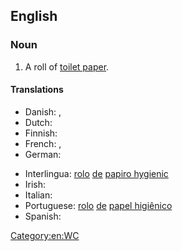 {{also|toilet-roll}}
==English==

===Noun===
{{en-noun}}

# A roll of [[toilet paper]].

====Translations====
{{trans-top|roll of toilet paper}}
* Danish: {{t+|da|toiletrulle|c}}, {{t|da|wc-rulle|c}}
* Dutch: {{t|nl|wc-rol|m}}
* Finnish: {{t|fi|vessapaperirulla}}
* French: {{t|fr|rouleau de papier hygiénique|m}}, {{t|fr|rouleau de papier toilette|m}}
* German: {{t|de|Rolle Toilettenpapier|f}}
{{trans-mid}}
* Interlingua: [[rolo]] [[de]] [[papiro hygienic]]
* Irish: {{t|ga|rolla leithris|m}}
* Italian: {{t|it|rotolo di carta igienica|m}}
* Portuguese: [[rolo]] [[de]] [[papel higiênico]] {{g|m}}
* Spanish: {{t|es|rollo de papel higiénico}}
{{trans-bottom}}

[[Category:en:WC]]